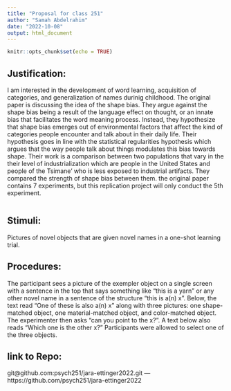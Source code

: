 ```yaml
---
title: "Proposal for class 251"
author: "Samah Abdelrahim"
date: "2022-10-08"
output: html_document
---
```


```r
knitr::opts_chunk$set(echo = TRUE)
```

## Justification:
I am interested in the development of word learning, acquisition of categories, and generalization of names durinig childhood. The original paper is discussing the idea of the shape bias. They argue against the shape bias being a result of the language effect on thought, or an innate bias that facilitates the word meaning process. Instead, they hypothesize that shape bias emerges out of environmental factors that affect the kind of categories people encounter and talk about  in their daily life. Their hypothesis goes in line with the statistical regularities hypothesis which argues that the way people talk about things modulates this bias towards shape. 
Their work is a comparison between two populations that vary in the their level of industrialization which are people in the United States and people of the Tsimane’ who is less exposed to industrial artifacts. They compared the strength of shape bias between them. 
the original paper contains 7 experiments, but this replication project will only conduct the 5th experiment.
```r

```

## Stimuli:
Pictures of novel objects that are given novel names in a one-shot learning trial. 

## Procedures:
The participant sees a picture of the exempler object on a single screen with a sentence in the top that says something like "this is a yarn" or any other novel name in a sentence of the structure "this is a(n) x".
Below, the text read “One of these is also a(n) x” along with three pictures: one shape-matched object, one material-matched object, and color-matched object. The experimenter then asks “can you point to the x?”.
A text below also reads “Which one is the other x?” Participants were allowed to select one of the three objects.

## link to Repo:
git@github.com:psych251/jara-ettinger2022.git ---
https://github.com/psych251/jara-ettinger2022 



